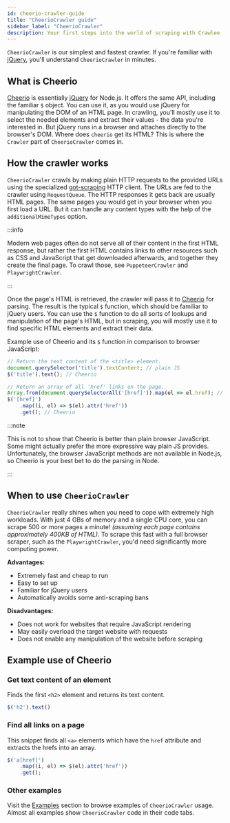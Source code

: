 ```yaml
---
id: cheerio-crawler-guide
title: "CheerioCrawler guide"
sidebar_label: "CheerioCrawler"
description: Your first steps into the world of scraping with Crawlee
---
```



&#8203;<ApiLink to="cheerio-crawler/class/CheerioCrawler">`CheerioCrawler`</ApiLink> is our simplest and fastest crawler. If you're familiar with [jQuery](https://jquery.com/), you'll understand `CheerioCrawler` in minutes.

## What is Cheerio

[Cheerio](https://www.npmjs.com/package/cheerio) is essentially [jQuery](https://jquery.com/) for Node.js. It offers the same API, including the familiar `$` object. You can use it, as you would use jQuery for manipulating the DOM of an HTML page. In crawling, you'll mostly use it to select the needed elements and extract their values - the data you're interested in. But jQuery runs in a browser and attaches directly to the browser's DOM. Where does `cheerio` get its HTML? This is where the `Crawler` part of <ApiLink to="cheerio-crawler/class/CheerioCrawler">`CheerioCrawler`</ApiLink> comes in.

## How the crawler works

&#8203;<ApiLink to="cheerio-crawler/class/CheerioCrawler">`CheerioCrawler`</ApiLink> crawls by making plain HTTP requests to the provided URLs using the specialized [got-scraping](https://github.com/apify/got-scraping) HTTP client. The URLs are fed to the crawler using <ApiLink to="core/class/RequestQueue">`RequestQueue`</ApiLink>. The HTTP responses it gets back are usually HTML pages. The same pages you would get in your browser when you first load a URL. But it can handle any content types with the help of the <ApiLink to="cheerio-crawler/interface/CheerioCrawlerOptions#additionalMimeTypes">`additionalMimeTypes`</ApiLink> option.

:::info

Modern web pages often do not serve all of their content in the first HTML response, but rather the first HTML contains links to other resources such as CSS and JavaScript that get downloaded afterwards, and together they create the final page. To crawl those, see <ApiLink to="puppeteer-crawler/class/PuppeteerCrawler">`PuppeteerCrawler`</ApiLink> and <ApiLink to="playwright-crawler/class/PlaywrightCrawler">`PlaywrightCrawler`</ApiLink>.

:::

Once the page's HTML is retrieved, the crawler will pass it to [Cheerio](https://www.npmjs.com/package/cheerio) for parsing. The result is the typical `$` function, which should be familiar to jQuery users. You can use the `$` function to do all sorts of lookups and manipulation of the page's HTML, but in scraping, you will mostly use it to find specific HTML elements and extract their data.

Example use of Cheerio and its `$` function in comparison to browser JavaScript:

```ts
// Return the text content of the <title> element.
document.querySelector('title').textContent; // plain JS
$('title').text(); // Cheerio

// Return an array of all 'href' links on the page.
Array.from(document.querySelectorAll('[href]')).map(el => el.href); // plain JS
$('[href]')
    .map((i, el) => $(el).attr('href'))
    .get(); // Cheerio
```

:::note

This is not to show that Cheerio is better than plain browser JavaScript. Some might actually prefer the more expressive way plain JS provides. Unfortunately, the browser JavaScript methods are not available in Node.js, so Cheerio is your best bet to do the parsing in Node.

:::

## When to use `CheerioCrawler`

`CheerioCrawler` really shines when you need to cope with extremely high workloads. With just 4 GBs of memory and a single CPU core, you can scrape 500 or more pages a minute! _(assuming each page contains approximately 400KB of HTML)_. To scrape this fast with a full browser scraper, such as the <ApiLink to="playwright-crawler/class/PlaywrightCrawler">`PlaywrightCrawler`</ApiLink>, you'd need significantly more computing power.

**Advantages:**

-   Extremely fast and cheap to run
-   Easy to set up
-   Familiar for jQuery users
-   Automatically avoids some anti-scraping bans

**Disadvantages:**

-   Does not work for websites that require JavaScript rendering
-   May easily overload the target website with requests
-   Does not enable any manipulation of the website before scraping

## Example use of Cheerio

### Get text content of an element

Finds the first `<h2>` element and returns its text content.

```js
$('h2').text()
```

### Find all links on a page

This snippet finds all `<a>` elements which have the `href` attribute and extracts the hrefs into an array.

```js
$('a[href]')
    .map((i, el) => $(el).attr('href'))
    .get();
```

### Other examples

Visit the [Examples](../examples) section to browse examples of `CheerioCrawler` usage. Almost all examples show `CheerioCrawler` code in their code tabs.
